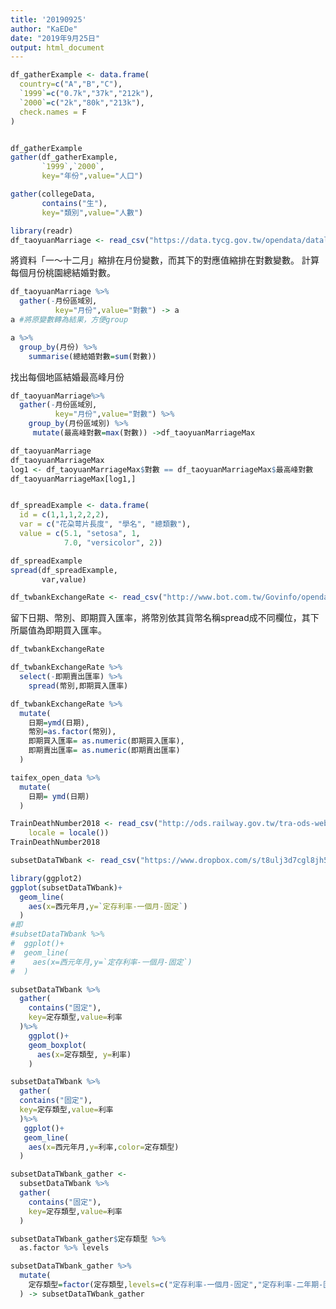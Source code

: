 ```yaml
---
title: '20190925'
author: "KaEDe"
date: "2019年9月25日"
output: html_document
---
```


```r
df_gatherExample <- data.frame(
  country=c("A","B","C"),
  `1999`=c("0.7k","37k","212k"),
  `2000`=c("2k","80k","213k"),
  check.names = F
)


df_gatherExample
gather(df_gatherExample,
       `1999`,`2000`,
       key="年份",value="人口")
```

```r
gather(collegeData,
       contains("生"),
       key="類別",value="人數")

```

```r
library(readr)
df_taoyuanMarriage <- read_csv("https://data.tycg.gov.tw/opendata/datalist/datasetMeta/download?id=f95d1a33-ec56-44c5-a9ec-3afba8157e39&rid=fd2070ef-7431-4f9c-bc3a-82d7bfbcd2fb")
```
將資料「一～十二月」縮排在月份變數，而其下的對應值縮排在對數變數。
計算每個月份桃園總結婚對數。

```r
df_taoyuanMarriage %>%
  gather(-月份區域別,
          key="月份",value="對數") -> a
a #將原變數轉為結果，方便group

a %>%
  group_by(月份) %>%
    summarise(總結婚對數=sum(對數))
```
找出每個地區結婚最高峰月份
```r
df_taoyuanMarriage%>%
  gather(-月份區域別,
          key="月份",value="對數") %>%
    group_by(月份區域別) %>%
     mutate(最高峰對數=max(對數)) ->df_taoyuanMarriageMax

df_taoyuanMarriage
df_taoyuanMarriageMax
log1 <- df_taoyuanMarriageMax$對數 == df_taoyuanMarriageMax$最高峰對數
df_taoyuanMarriageMax[log1,]
```
```r

```


```r
df_spreadExample <- data.frame(
  id = c(1,1,1,2,2,2),
  var = c("花朶萼片長度", "學名", "總類數"),
  value = c(5.1, "setosa", 1, 
            7.0, "versicolor", 2))
```
```r
df_spreadExample
spread(df_spreadExample,
       var,value)
```

```r
df_twbankExchangeRate <- read_csv("http://www.bot.com.tw/Govinfo/opendata/csv/151/20180101-20181231-FXCRT.csv")
```

留下日期、幣別、即期買入匯率，將幣別依其貨幣名稱spread成不同欄位，其下所屬值為即期買入匯率。

```r
df_twbankExchangeRate

df_twbankExchangeRate %>%
  select(-即期賣出匯率) %>%
    spread(幣別,即期買入匯率)
```

```r
df_twbankExchangeRate %>%
  mutate(
    日期=ymd(日期),
    幣別=as.factor(幣別),
    即期買入匯率= as.numeric(即期買入匯率),
    即期賣出匯率= as.numeric(即期賣出匯率)
  )
```



```r
taifex_open_data %>%
  mutate(
    日期= ymd(日期)
  )
```

```r
TrainDeathNumber2018 <- read_csv("http://ods.railway.gov.tw/tra-ods-web/ods/download/dataResource/8ae4cabe6c8578b2016c8a2a14043137", 
    locale = locale())
TrainDeathNumber2018
```

```r
subsetDataTWbank <- read_csv("https://www.dropbox.com/s/t8ulj3d7cgl8jh5/subsetDataTWbank.csv?dl=1")
```

```r
library(ggplot2)
ggplot(subsetDataTWbank)+
  geom_line(
    aes(x=西元年月,y=`定存利率-一個月-固定`)
  )
#即
#subsetDataTWbank %>%
#  ggplot()+
#  geom_line(
#    aes(x=西元年月,y=`定存利率-一個月-固定`)
#  )

```

```r
subsetDataTWbank %>%
  gather(
    contains("固定"),
    key=定存類型,value=利率
  )%>%
    ggplot()+
    geom_boxplot(
      aes(x=定存類型, y=利率)
    )
```

```r
subsetDataTWbank %>%
  gather(
  contains("固定"),
  key=定存類型,value=利率
  )%>%
   ggplot()+
   geom_line(
    aes(x=西元年月,y=利率,color=定存類型)
  )
```

```r
subsetDataTWbank_gather <-
  subsetDataTWbank %>%
  gather(
    contains("固定"),
    key=定存類型,value=利率
  )

subsetDataTWbank_gather$定存類型 %>% 
  as.factor %>% levels

subsetDataTWbank_gather %>%
  mutate(
    定存類型=factor(定存類型,levels=c("定存利率-一個月-固定","定存利率-二年期-固定","定存利率-三年期-固定"))
  ) -> subsetDataTWbank_gather
```













